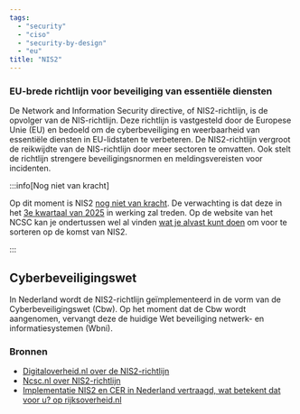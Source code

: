 ```yaml
---
tags:
  - "security"
  - "ciso"
  - "security-by-design"
  - "eu"
title: "NIS2"
---
```


### EU-brede richtlijn voor beveiliging van essentiële diensten

De Network and Information Security directive, of NIS2-richtlijn, is de opvolger
van de NIS-richtlijn. Deze richtlijn is vastgesteld door de Europese Unie (EU)
en bedoeld om de cyberbeveiliging en weerbaarheid van essentiële diensten in
EU-lidstaten te verbeteren. De NIS2-richtlijn vergroot de reikwijdte van de
NIS-richtlijn door meer sectoren te omvatten. Ook stelt de richtlijn strengere
beveiligingsnormen en meldingsvereisten voor incidenten.

:::info[Nog niet van kracht]

Op dit moment is NIS2
[nog niet van kracht](https://www.ncsc.nl/over-ncsc/wettelijke-taak/wat-gaat-de-nis2-richtlijn-betekenen-voor-uw-organisatie).
De verwachting is dat deze in het
[3e kwartaal van 2025](https://www.rijksoverheid.nl/actueel/nieuws/2024/10/23/implementatie-nis2-en-cer-in-nederland-vertraagd-wat-betekent-dat-voor-u#:~:text=In%20Nederland%20is%20het%20niet,van%202025%20in%20werking%20treden.)
in werking zal treden. Op de website van het NCSC kan je ondertussen wel al
vinden
[wat je alvast kunt doen](https://www.ncsc.nl/over-ncsc/wettelijke-taak/wat-gaat-de-nis2-richtlijn-betekenen-voor-uw-organisatie/hoe-kan-uw-organiseren-zich-voorbereiden-op-de-nis2-richtlijn)
om voor te sorteren op de komst van NIS2.

:::

## Cyberbeveiligingswet

In Nederland wordt de NIS2-richtlijn geïmplementeerd in de vorm van de
Cyberbeveiligingswet (Cbw). Op het moment dat de Cbw wordt aangenomen, vervangt
deze de huidige Wet beveiliging netwerk- en informatiesystemen (Wbni).

### Bronnen

- [Digitaloverheid.nl over de NIS2-richtlijn](https://www.digitaleoverheid.nl/overzicht-van-alle-onderwerpen/nis2-richtlijn/)
- [Ncsc.nl over NIS2-richtlijn](https://www.ncsc.nl/over-ncsc/wettelijke-taak/wat-gaat-de-nis2-richtlijn-betekenen-voor-uw-organisatie)
- [Implementatie NIS2 en CER in Nederland vertraagd, wat betekent dat voor u? op rijksoverheid.nl](https://www.rijksoverheid.nl/actueel/nieuws/2024/10/23/implementatie-nis2-en-cer-in-nederland-vertraagd-wat-betekent-dat-voor-u#:~:text=In%20Nederland%20is%20het%20niet,van%202025%20in%20werking%20treden.)
